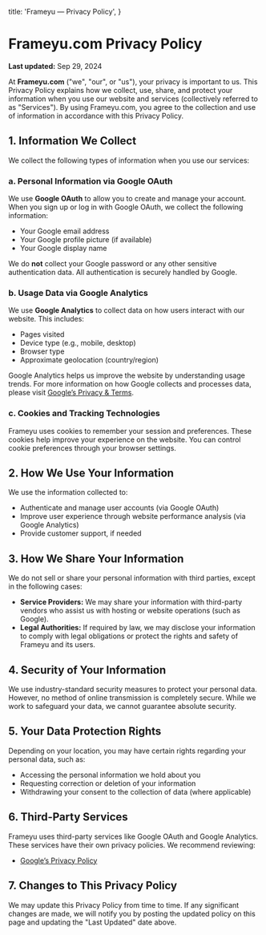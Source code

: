   title: 'Frameyu — Privacy Policy',
}

# Frameyu.com Privacy Policy

**Last updated:** Sep 29, 2024

At **Frameyu.com** ("we", "our", or "us"), your privacy is important to us. This Privacy Policy explains how we collect, use, share, and protect your information when you use our website and services (collectively referred to as "Services"). By using Frameyu.com, you agree to the collection and use of information in accordance with this Privacy Policy.

## 1. Information We Collect
We collect the following types of information when you use our services:

### a. **Personal Information via Google OAuth**
We use **Google OAuth** to allow you to create and manage your account. When you sign up or log in with Google OAuth, we collect the following information:
   - Your Google email address
   - Your Google profile picture (if available)
   - Your Google display name

We do **not** collect your Google password or any other sensitive authentication data. All authentication is securely handled by Google.

### b. **Usage Data via Google Analytics**
We use **Google Analytics** to collect data on how users interact with our website. This includes:
   - Pages visited
   - Device type (e.g., mobile, desktop)
   - Browser type
   - Approximate geolocation (country/region)

Google Analytics helps us improve the website by understanding usage trends. For more information on how Google collects and processes data, please visit [Google’s Privacy & Terms](https://policies.google.com/privacy).

### c. **Cookies and Tracking Technologies**
Frameyu uses cookies to remember your session and preferences. These cookies help improve your experience on the website. You can control cookie preferences through your browser settings.

## 2. How We Use Your Information
We use the information collected to:
   - Authenticate and manage user accounts (via Google OAuth)
   - Improve user experience through website performance analysis (via Google Analytics)
   - Provide customer support, if needed

## 3. How We Share Your Information
We do not sell or share your personal information with third parties, except in the following cases:
   - **Service Providers:** We may share your information with third-party vendors who assist us with hosting or website operations (such as Google).
   - **Legal Authorities:** If required by law, we may disclose your information to comply with legal obligations or protect the rights and safety of Frameyu and its users.

## 4. Security of Your Information
We use industry-standard security measures to protect your personal data. However, no method of online transmission is completely secure. While we work to safeguard your data, we cannot guarantee absolute security.

## 5. Your Data Protection Rights
Depending on your location, you may have certain rights regarding your personal data, such as:
   - Accessing the personal information we hold about you
   - Requesting correction or deletion of your information
   - Withdrawing your consent to the collection of data (where applicable)

## 6. Third-Party Services
Frameyu uses third-party services like Google OAuth and Google Analytics. These services have their own privacy policies. We recommend reviewing:
   - [Google’s Privacy Policy](https://policies.google.com/privacy)

## 7. Changes to This Privacy Policy
We may update this Privacy Policy from time to time. If any significant changes are made, we will notify you by posting the updated policy on this page and updating the "Last Updated" date above.
